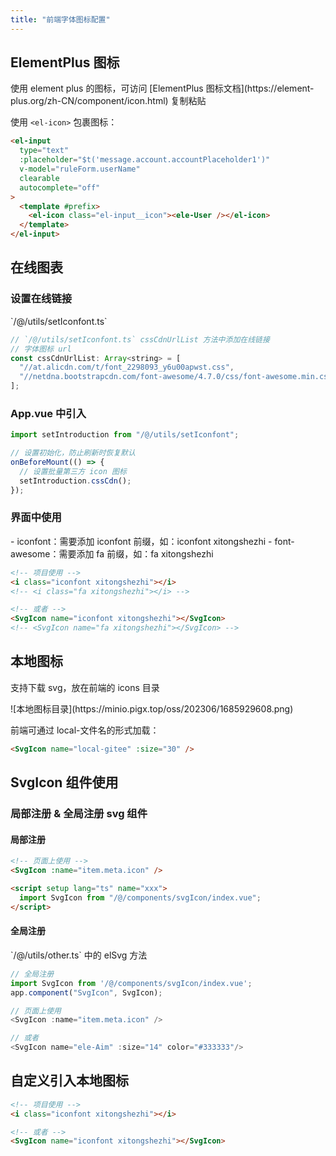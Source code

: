 ```yaml
---
title: "前端字体图标配置"
---
```


## ElementPlus 图标

<Note>
使用 element plus 的图标，可访问 [ElementPlus 图标文档](https://element-plus.org/zh-CN/component/icon.html) 复制粘贴
</Note>

使用 `<el-icon>` 包裹图标：

```html
<el-input
  type="text"
  :placeholder="$t('message.account.accountPlaceholder1')"
  v-model="ruleForm.userName"
  clearable
  autocomplete="off"
>
  <template #prefix>
    <el-icon class="el-input__icon"><ele-User /></el-icon>
  </template>
</el-input>
```

## 在线图表

### 设置在线链接

<Card title="代码位置" icon="code">
  `/@/utils/setIconfont.ts`
</Card>

```javascript
// `/@/utils/setIconfont.ts` cssCdnUrlList 方法中添加在线链接
// 字体图标 url
const cssCdnUrlList: Array<string> = [
  "//at.alicdn.com/t/font_2298093_y6u00apwst.css",
  "//netdna.bootstrapcdn.com/font-awesome/4.7.0/css/font-awesome.min.css",
];
```

### App.vue 中引入

```javascript
import setIntroduction from "/@/utils/setIconfont";

// 设置初始化，防止刷新时恢复默认
onBeforeMount(() => {
  // 设置批量第三方 icon 图标
  setIntroduction.cssCdn();
});
```

### 界面中使用

<Note>
- iconfont：需要添加 iconfont 前缀，如：iconfont xitongshezhi
- font-awesome：需要添加 fa 前缀，如：fa xitongshezhi
</Note>

```html
<!-- 项目使用 -->
<i class="iconfont xitongshezhi"></i>
<!-- <i class="fa xitongshezhi"></i> -->

<!-- 或者 -->
<SvgIcon name="iconfont xitongshezhi"></SvgIcon>
<!-- <SvgIcon name="fa xitongshezhi"></SvgIcon> -->
```

## 本地图标

支持下载 svg，放在前端的 icons 目录

<Card title="本地图标目录结构" icon="folder">
  ![本地图标目录](https://minio.pigx.top/oss/202306/1685929608.png)
</Card>

前端可通过 local-文件名的形式加载：

```html
<SvgIcon name="local-gitee" :size="30" />
```

## SvgIcon 组件使用

### 局部注册 & 全局注册 svg 组件

#### 局部注册

```html
<!-- 页面上使用 -->
<SvgIcon :name="item.meta.icon" />

<script setup lang="ts" name="xxx">
  import SvgIcon from "/@/components/svgIcon/index.vue";
</script>
```

#### 全局注册

<Card title="代码位置" icon="code">
  `/@/utils/other.ts` 中的 elSvg 方法
</Card>

```javascript
// 全局注册
import SvgIcon from '/@/components/svgIcon/index.vue';
app.component("SvgIcon", SvgIcon);

// 页面上使用
<SvgIcon :name="item.meta.icon" />

// 或者
<SvgIcon name="ele-Aim" :size="14" color="#333333"/>
```

## 自定义引入本地图标

```html
<!-- 项目使用 -->
<i class="iconfont xitongshezhi"></i>

<!-- 或者 -->
<SvgIcon name="iconfont xitongshezhi"></SvgIcon>
```

